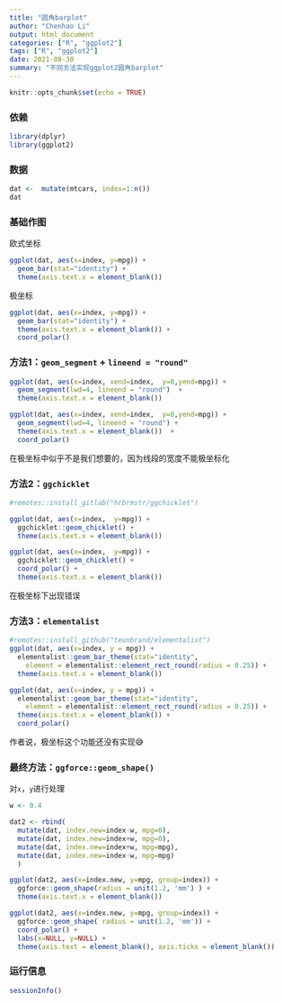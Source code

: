 ```yaml
---
title: "圆角barplot"
author: "Chenhao Li"
output: html_document
categories: ["R", "ggplot2"]
tags: ["R", "ggplot2"]
date: 2021-08-30
summary: "不同方法实现ggplot2圆角barplot"
---
```


```r
knitr::opts_chunk$set(echo = TRUE)
```


### 依赖

```r
library(dplyr)
library(ggplot2)
```

### 数据

```r
dat <-  mutate(mtcars, index=1:n())
dat
```

### 基础作图

欧式坐标
```r
ggplot(dat, aes(x=index, y=mpg)) + 
  geom_bar(stat="identity") + 
  theme(axis.text.x = element_blank())
```
极坐标
```r
ggplot(dat, aes(x=index, y=mpg)) + 
  geom_bar(stat="identity") + 
  theme(axis.text.x = element_blank()) + 
  coord_polar()
```


### 方法1：`geom_segment` + `lineend = "round"`

```r
ggplot(dat, aes(x=index, xend=index,  y=0,yend=mpg)) + 
  geom_segment(lwd=4, lineend = "round")  +
  theme(axis.text.x = element_blank()) 
```

```r
ggplot(dat, aes(x=index, xend=index,  y=0,yend=mpg)) + 
  geom_segment(lwd=4, lineend = "round") + 
  theme(axis.text.x = element_blank())  + 
  coord_polar()
```
在极坐标中似乎不是我们想要的，因为线段的宽度不能极坐标化

### 方法2：`ggchicklet`

```r
#remotes::install_gitlab("hrbrmstr/ggchicklet")

ggplot(dat, aes(x=index,  y=mpg)) + 
  ggchicklet::geom_chicklet() + 
  theme(axis.text.x = element_blank())  
```
```r
ggplot(dat, aes(x=index,  y=mpg)) + 
  ggchicklet::geom_chicklet() + 
  coord_polar() + 
  theme(axis.text.x = element_blank()) 
```
在极坐标下出现错误

### 方法3：`elementalist`

```r
#remotes::install_github("teunbrand/elementalist")
ggplot(dat, aes(x=index, y = mpg)) +
  elementalist::geom_bar_theme(stat="identity",
    element = elementalist::element_rect_round(radius = 0.25)) +
  theme(axis.text.x = element_blank()) 
```

```r
ggplot(dat, aes(x=index, y = mpg)) +
  elementalist::geom_bar_theme(stat="identity",
    element = elementalist::element_rect_round(radius = 0.25)) +
  theme(axis.text.x = element_blank()) +
  coord_polar()
```

作者说，极坐标这个功能还没有实现😅

### 最终方法：`ggforce::geom_shape()`

对`x`，`y`进行处理

```r
w <- 0.4

dat2 <- rbind(
  mutate(dat, index.new=index-w, mpg=0),
  mutate(dat, index.new=index+w, mpg=0),
  mutate(dat, index.new=index+w, mpg=mpg),
  mutate(dat, index.new=index-w, mpg=mpg)
  ) 
```

```r
ggplot(dat2, aes(x=index.new, y=mpg, group=index)) + 
  ggforce::geom_shape(radius = unit(1.2, 'mm') ) +
  theme(axis.text.x = element_blank())
```

```r
ggplot(dat2, aes(x=index.new, y=mpg, group=index)) + 
  ggforce::geom_shape( radius = unit(1.2, 'mm')) +
  coord_polar() + 
  labs(x=NULL, y=NULL) + 
  theme(axis.text = element_blank(), axis.ticks = element_blank()) 
```


### 运行信息

```r
sessionInfo()
```
